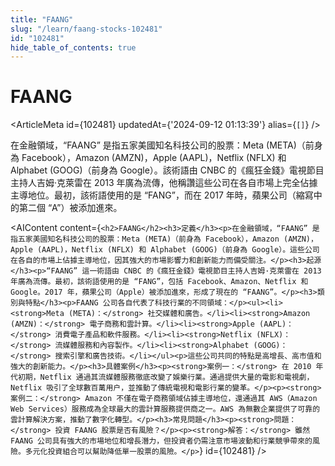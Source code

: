 ```yaml
---
title: "FAANG"
slug: "/learn/faang-stocks-102481"
id: "102481"
hide_table_of_contents: true
---
```



# FAANG

<ArticleMeta id={102481} updatedAt={'2024-09-12 01:13:39'} alias={`[]`} />
<div className='border-solid border-b border-t-0 my-4 border-[var(--ifm-color-gray-300)]' />

在金融領域，“FAANG” 是指五家美國知名科技公司的股票：Meta (META)（前身為 Facebook），Amazon (AMZN)，Apple (AAPL)，Netflix (NFLX) 和 Alphabet (GOOG)（前身為 Google）。該術語由 CNBC 的《瘋狂金錢》電視節目主持人吉姆·克萊雷在 2013 年廣為流傳，他稱讚這些公司在各自市場上完全佔據主導地位。最初，該術語使用的是 “FANG”，而在 2017 年時，蘋果公司（縮寫中的第二個 “A”）被添加進來。

<AIContent content={`<h2>FAANG</h2><h3>定義</h3><p>在金融領域，“FAANG” 是指五家美國知名科技公司的股票：Meta (META)（前身為 Facebook），Amazon (AMZN)，Apple (AAPL)，Netflix (NFLX) 和 Alphabet (GOOG)（前身為 Google）。這些公司在各自的市場上佔據主導地位，因其強大的市場影響力和創新能力而備受關注。</p><h3>起源</h3><p>“FAANG” 這一術語由 CNBC 的《瘋狂金錢》電視節目主持人吉姆·克萊雷在 2013 年廣為流傳。最初，該術語使用的是 “FANG”，包括 Facebook、Amazon、Netflix 和 Google。2017 年，蘋果公司（Apple）被添加進來，形成了現在的 “FAANG”。</p><h3>類別與特點</h3><p>FAANG 公司各自代表了科技行業的不同領域：</p><ul><li><strong>Meta (META)：</strong> 社交媒體和廣告。</li><li><strong>Amazon (AMZN)：</strong> 電子商務和雲計算。</li><li><strong>Apple (AAPL)：</strong> 消費電子產品和軟件服務。</li><li><strong>Netflix (NFLX)：</strong> 流媒體服務和內容製作。</li><li><strong>Alphabet (GOOG)：</strong> 搜索引擎和廣告技術。</li></ul><p>這些公司共同的特點是高增長、高市值和強大的創新能力。</p><h3>具體案例</h3><p><strong>案例一：</strong> 在 2010 年代初期，Netflix 通過其流媒體服務徹底改變了娛樂行業。通過提供大量的電影和電視劇，Netflix 吸引了全球數百萬用户，並推動了傳統電視和電影行業的變革。</p><p><strong>案例二：</strong> Amazon 不僅在電子商務領域佔據主導地位，還通過其 AWS（Amazon Web Services）服務成為全球最大的雲計算服務提供商之一。AWS 為無數企業提供了可靠的雲計算解決方案，推動了數字化轉型。</p><h3>常見問題</h3><p><strong>問題：</strong> 投資 FAANG 股票是否有風險？</p><p><strong>解答：</strong> 雖然 FAANG 公司具有強大的市場地位和增長潛力，但投資者仍需注意市場波動和行業競爭帶來的風險。多元化投資組合可以幫助降低單一股票的風險。</p>`} id={102481} />

